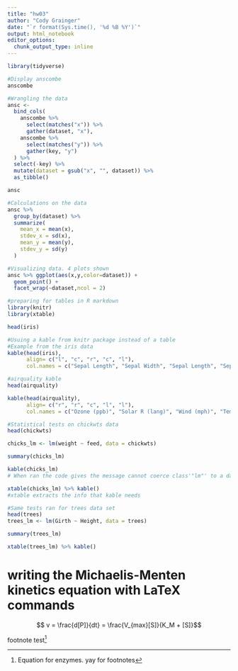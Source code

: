 ```yaml
---
title: "hw03"
author: "Cody Grainger"
date: "`r format(Sys.time(), '%d %B %Y')`"
output: html_notebook
editor_options:
  chunk_output_type: inline
---
```

```r
library(tidyverse)
```
```r
#Display anscombe
anscombe
```

```r
#Wrangling the data
ansc <-
  bind_cols(
    anscombe %>% 
      select(matches("x")) %>% 
      gather(dataset, "x"),
    anscombe %>% 
      select(matches("y")) %>% 
      gather(key, "y")
  ) %>%
  select(-key) %>% 
  mutate(dataset = gsub("x", "", dataset)) %>%  
  as_tibble()

ansc
```

```r
#Calculations on the data
ansc %>%
  group_by(dataset) %>%
  summarize(
    mean_x = mean(x),
    stdev_x = sd(x),
    mean_y = mean(y),
    stdev_y = sd(y)
  )
```
 
```r
#Visualizing data. 4 plots shown
ansc %>% ggplot(aes(x,y,color=dataset)) +
  geom_point() +
  facet_wrap(~dataset,ncol = 2)
```
 
```r
#preparing for tables in R markdown
library(knitr)
library(xtable)
```
 
```r
head(iris)
```
 
```r
#Usuing a kable from knitr package instead of a table
#Example from the iris data
kable(head(iris), 
      align= c("l", "c", "r", "c", "l"),
      col.names = c("Sepal Length", "Sepal Width", "Sepal Length", "Sepal Width", "Species"))
```
 
```r
#airquality kable
head(airquality)

kable(head(airquality), 
      align= c("r", "r", "c", "l", "l"),
      col.names = c("Ozone (ppb)", "Solar R (lang)", "Wind (mph)", "Temp (F)", "Month","Day"))
```
 
```r
#Statistical tests on chickwts data
head(chickwts)

chicks_lm <- lm(weight ~ feed, data = chickwts)

summary(chicks_lm)

```
 
```r
kable(chicks_lm)
# When ran the code gives the message cannot coerce class'"lm"' to a data.frame.

```
 
```r

xtable(chicks_lm) %>% kable()
#xtable extracts the info that kable needs
```
 
```r
#Same tests ran for trees data set
head(trees)
trees_lm <- lm(Girth ~ Height, data = trees)

summary(trees_lm)

xtable(trees_lm) %>% kable()

```
# writing the Michaelis-Menten kinetics equation with LaTeX commands
$$ v = \frac{d[P]}{dt} = \frac{V_{max}[S]}{K_M + [S]}$$

footnote test[^1]

[^1]: Equation for enzymes. yay for footnotes